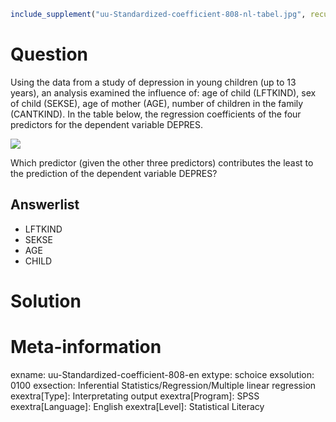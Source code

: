 ```r
include_supplement("uu-Standardized-coefficient-808-nl-tabel.jpg", recursive = TRUE)
```

Question
========
Using the data from a study of depression in young children (up to 13 years), an analysis examined the influence of: age of child (LFTKIND), sex of child (SEKSE), age of mother (AGE), number of children in the family (CANTKIND). In the table below, the regression coefficients of the four predictors for the dependent variable DEPRES. 

![](uu-Standardized-coefficient-808-nl-tabel.jpg)

Which predictor (given the other three predictors) contributes the least to the prediction of the dependent variable DEPRES?

Answerlist
----------
* LFTKIND
* SEKSE
* AGE
* CHILD


Solution
========

Meta-information
================
exname: uu-Standardized-coefficient-808-en
extype: schoice
exsolution: 0100
exsection: Inferential Statistics/Regression/Multiple linear regression
exextra[Type]: Interpretating output
exextra[Program]: SPSS
exextra[Language]: English
exextra[Level]: Statistical Literacy